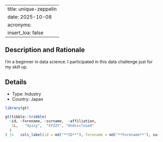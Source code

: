 
---
title: unique-zeppelin
date: 2025-10-08
acronyms:
  insert_loa: false
---

## Description and Rationale

I’m a beginner in data science.  I participated in this data challenge just for my skill up.

## Details

* Type: Industry
* Country: Japan

```r
library(gt)

gt(tibble::tribble(
  ~id, ~forename, ~surname,  ~affiliation,
   1L,   "Xyzzy",  "XYZZY", "Undisclosed"
  )
) |>   cols_label(id = md("**ID**"), forename = md("**Forename**"), surname ~ md("**Surname**"), affiliation ~ md("**Affiliation**"))
```

